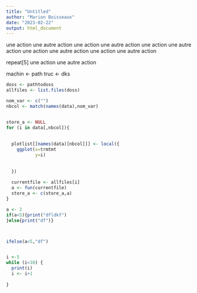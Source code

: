 ```yaml
---
title: "Untitled"
author: "Marion Boisseaux"
date: "2023-02-22"
output: html_document
---
```


une action
une autre action
une action
une autre action
une action
une autre action
une action
une autre action
une action
une autre action


repeat[5]
une action
une autre action


machin <- path
truc <- dks


```r
doss <- pathtodoss
allfiles <- list.files(doss)

nom_var <- c("")
nbcol <- match(names(data),nom_var)


store_a <- NULL
for (i in data[,nbcol]){
  
  
  plotlist[[names(data)[nbcol]]] <- local({
    ggplot(x=trmtmt
           y=i)
    
    
  })
  
  currentfile <- allfiles[i]
  a <- fun(currentfile)
  store_a <- c(store_a,a)
}

a <- 2
if(a<5){print("dfldkf")
}else{print("df")}



ifelse(a<5,"df")


i <-5
while (i<10) {
  print(i)
  i <- i+1
  
}
```
